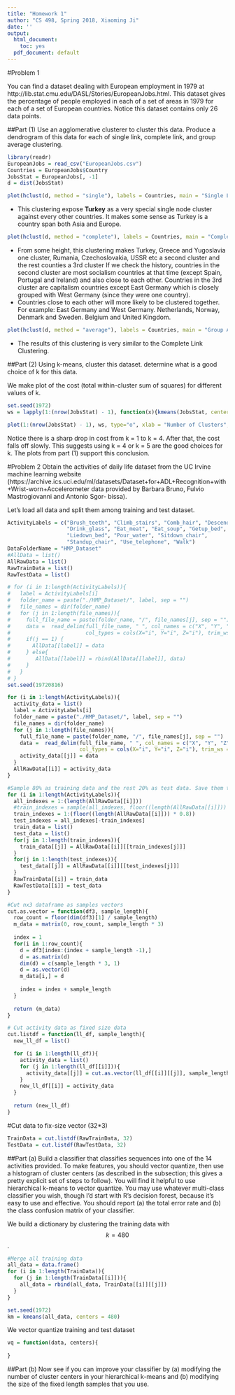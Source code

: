 ```yaml
---
title: "Homework 1"
author: "CS 498, Spring 2018, Xiaoming Ji"
date: ''
output:
  html_document:
    toc: yes
  pdf_document: default
---
```



#Problem 1

You can find a dataset dealing with European employment in 1979 at http://lib.stat.cmu.edu/DASL/Stories/EuropeanJobs.html. This dataset gives the percentage of people employed in each of a set of areas in 1979 for each of a set of European countries. Notice this dataset contains only 26 data points.

##Part (1)
Use an agglomerative clusterer to cluster this data. Produce a dendrogram of this data for each of single link, complete link, and group average clustering. 

```r
library(readr)
EuropeanJobs = read_csv("EuropeanJobs.csv")
Countries = EuropeanJobs$Country
JobsStat = EuropeanJobs[, -1]
d = dist(JobsStat)
```
```r
plot(hclust(d, method = "single"), labels = Countries, main = "Single Link Clustering", xlab = "")
```

- This clustering expose **Turkey** as a very special single node cluster against every other countries. It makes some sense as Turkey is a country span both Asia and Europe.

```r
plot(hclust(d, method = "complete"), labels = Countries, main = "Complete Link Clustering", xlab = "")
```

- From some height, this clustering makes Turkey, Greece and Yugoslavia one cluster, Rumania, Czechoslovakia, USSR etc a second cluster and the rest counties a 3rd cluster If we check the history, countries in the second cluster are most socialism countries at that time (except Spain, Portugal and Ireland) and also close to each other. Countries in the 3rd cluster are  capitalism countries except East Germany which is closely grouped with West Germany (since they were one country). 
- Countries close to each other will more likely to be clustered together. For example: East Germany and West Germany. Netherlands, Norway, Denmark and Sweden. Belgium and United Kingdom.

```r
plot(hclust(d, method = "average"), labels = Countries, main = "Group Average Clustering", xlab = "")
```

- The results of this clustering is very similar to the Complete Link Clustering.

##Part (2)
Using k-means, cluster this dataset. determine what is a good choice of k for this data.

We make plot of the cost (total within-cluster sum of squares) for different values of k. 

```r
set.seed(1972)
ws = lapply(1:(nrow(JobsStat) - 1), function(x){kmeans(JobsStat, centers = x)$tot.withinss})

plot(1:(nrow(JobsStat) - 1), ws, type="o", xlab = "Number of Clusters", ylab = "Within groups sum of squares", pch = 20)
```
Notice there is a sharp drop in cost from k = 1 to k = 4. After that, the cost falls off slowly. This suggests using k = 4 or k = 5 are the good choices for k. The plots from part (1) support this conclusion.

#Problem 2
Obtain the activities of daily life dataset from the UC Irvine machine learning
website (https://archive.ics.uci.edu/ml/datasets/Dataset+for+ADL+Recognition+with+Wrist-worn+Accelerometer
data provided by Barbara Bruno, Fulvio Mastrogiovanni and Antonio Sgor-
bissa).

Let's load all data and split them among training and test dataset.
```r
ActivityLabels = c("Brush_teeth", "Climb_stairs", "Comb_hair", "Descend_stairs",
                   "Drink_glass", "Eat_meat", "Eat_soup", "Getup_bed", 
                   "Liedown_bed", "Pour_water", "Sitdown_chair", 
                   "Standup_chair", "Use_telephone", "Walk")
DataFolderName = "HMP_Dataset"
#AllData = list()
AllRawData = list()
RawTrainData = list()
RawTestData = list()

# for (i in 1:length(ActivityLabels)){
#   label = ActivityLabels[i]
#   folder_name = paste("./HMP_Dataset/", label, sep = "")
#   file_names = dir(folder_name)
#   for (j in 1:length(file_names)){
#     full_file_name = paste(folder_name, "/", file_names[j], sep = "")
#     data =  read_delim(full_file_name, " ", col_names = c("X", "Y", "Z"),
#                        col_types = cols(X="i", Y="i", Z="i"), trim_ws = TRUE)
#     if(j == 1) {
#       AllData[[label]] = data
#     } else{
#        AllData[[label]] = rbind(AllData[[label]], data)
#     }
#   }
# }
set.seed(19720816)

for (i in 1:length(ActivityLabels)){
  activity_data = list()
  label = ActivityLabels[i]
  folder_name = paste("./HMP_Dataset/", label, sep = "")
  file_names = dir(folder_name)
  for (j in 1:length(file_names)){
    full_file_name = paste(folder_name, "/", file_names[j], sep = "")
    data =  read_delim(full_file_name, " ", col_names = c("X", "Y", "Z"),
                       col_types = cols(X="i", Y="i", Z="i"), trim_ws = TRUE)
    activity_data[[j]] = data
  }
  AllRawData[[i]] = activity_data
}

#Sample 80% as training data and the rest 20% as test data. Save them to RawTrainData and RawTestData
for (i in 1:length(ActivityLabels)){
  all_indexes = 1:(length(AllRawData[[i]]))
  #train_indexes = sample(all_indexes, floor((length(AllRawData[[i]])) * 0.8))
  train_indexes = 1:(floor((length(AllRawData[[i]])) * 0.8))
  test_indexes = all_indexes[-train_indexes]
  train_data = list()
  test_data = list()
  for(j in 1:length(train_indexes)){
    train_data[[j]] = AllRawData[[i]][[train_indexes[j]]]
  }
  for(j in 1:length(test_indexes)){
    test_data[[j]] = AllRawData[[i]][[test_indexes[j]]]
  }
  RawTrainData[[i]] = train_data
  RawTestData[[i]] = test_data
}
```


```r
#Cut nx3 dataframe as samples vectors
cut.as.vector = function(df3, sample_length){
  row_count = floor(dim(df3)[1] / sample_length)
  m_data = matrix(0, row_count, sample_length * 3)
  
  index = 1
  for(i in 1:row_count){
    d = df3[index:(index + sample_length -1),]
    d = as.matrix(d)
    dim(d) = c(sample_length * 3, 1)
    d = as.vector(d)
    m_data[i,] = d
    
    index = index + sample_length
  }
  
  return (m_data)
}

# Cut activity data as fixed size data
cut.listdf = function(ll_df, sample_length){
  new_ll_df = list()

  for (i in 1:length(ll_df)){
    activity_data = list()
    for (j in 1:length(ll_df[[i]])){
      activity_data[[j]] = cut.as.vector(ll_df[[i]][[j]], sample_length)
    }
    new_ll_df[[i]] = activity_data
  }
  
  return (new_ll_df)
}
```

#Cut data to fix-size vector (32*3)
```r
TrainData = cut.listdf(RawTrainData, 32)
TestData = cut.listdf(RawTestData, 32)
```


##Part (a)
Build a classifier that classifies sequences into one of the 14 activities provided. To make features, you should vector quantize, then use a histogram
of cluster centers (as described in the subsection; this gives a pretty explicit set of steps to follow). You will find it helpful to use hierarchical
k-means to vector quantize. You may use whatever multi-class classifier
you wish, though I’d start with R’s decision forest, because it’s easy to
use and effective. You should report (a) the total error rate and (b) the
class confusion matrix of your classifier.

We build a dictionary by clustering the training data with $$k=480$$.
```r
#Merge all training data
all_data = data.frame()
for (i in 1:length(TrainData)){
  for (j in 1:length(TrainData[[i]])){
    all_data = rbind(all_data, TrainData[[i]][[j]])
  }
}

set.seed(1972)
km = kmeans(all_data, centers = 480)
```

We vector quantize training and test dataset
```r
vq = function(data, centers){
  
}
```


##Part (b)
Now see if you can improve your classifier by (a) modifying the number
of cluster centers in your hierarchical k-means and (b) modifying the size
of the fixed length samples that you use.